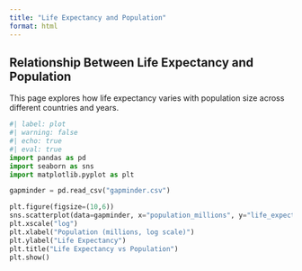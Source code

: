 ```yaml
---
title: "Life Expectancy and Population"
format: html
---
```


## Relationship Between Life Expectancy and Population

This page explores how life expectancy varies with population size across different countries and years.

```python
#| label: plot
#| warning: false
#| echo: true
#| eval: true
import pandas as pd
import seaborn as sns
import matplotlib.pyplot as plt

gapminder = pd.read_csv("gapminder.csv")

plt.figure(figsize=(10,6))
sns.scatterplot(data=gapminder, x="population_millions", y="life_expectancy", hue="year", alpha=0.6)
plt.xscale("log")
plt.xlabel("Population (millions, log scale)")
plt.ylabel("Life Expectancy")
plt.title("Life Expectancy vs Population")
plt.show()
```